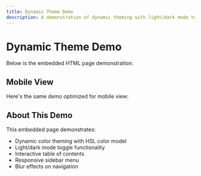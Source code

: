 ```yaml
---
title: Dynamic Theme Demo
description: A demonstration of dynamic theming with light/dark mode toggle
---
```



# Dynamic Theme Demo

Below is the embedded HTML page demonstration:

<HtmlEmbed height={700} />

## Mobile View

Here's the same demo optimized for mobile view:

<HtmlEmbed height={500} src="/embedded-pages/colors-adjust.html" title="Mobile View" />

## About This Demo

This embedded page demonstrates:

- Dynamic color theming with HSL color model
- Light/dark mode toggle functionality
- Interactive table of contents
- Responsive sidebar menu
- Blur effects on navigation
